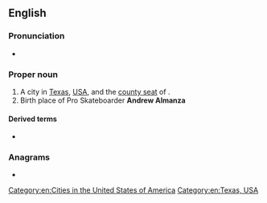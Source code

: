 ==English==
{{wikipedia}}

===Pronunciation===
* {{IPA|/ɛlˈpæsoʊ/|lang=en}}

===Proper noun===
{{en-proper noun|head=El Paso}}

# A city in [[Texas]], [[USA]], and the [[county seat]] of {{l|en|El Paso County}}.
# Birth place of Pro Skateboarder '''Andrew Almanza'''

====Derived terms====
* {{l|en|El Paso County}}

===Anagrams===
* {{anagrams|en|aslope}}

[[Category:en:Cities in the United States of America]]
[[Category:en:Texas, USA]]